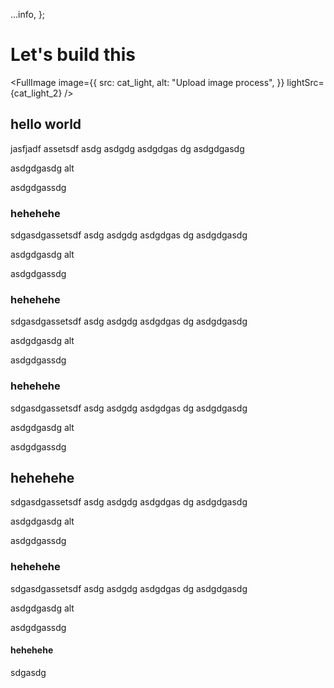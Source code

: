 
  ...info,
};



# Let's build this

<FullImage
  image={{
    src: cat_light,
    alt: "Upload image process",
  }}
  lightSrc={cat_light_2}
/>

## hello world


jasfjadf
assetsdf
asdg
asdgdg
asdgdgas
dg
asdgdgasdg



asdgdgasdg
alt

asdgdgassdg



### hehehehe

sdgasdgassetsdf
asdg
asdgdg
asdgdgas
dg
asdgdgasdg



asdgdgasdg
alt

asdgdgassdg



### hehehehe

sdgasdgassetsdf
asdg
asdgdg
asdgdgas
dg
asdgdgasdg



asdgdgasdg
alt

asdgdgassdg



### hehehehe

sdgasdgassetsdf
asdg
asdgdg
asdgdgas
dg
asdgdgasdg



asdgdgasdg
alt

asdgdgassdg



## hehehehe

sdgasdgassetsdf
asdg
asdgdg
asdgdgas
dg
asdgdgasdg



asdgdgasdg
alt

asdgdgassdg



### hehehehe

sdgasdgassetsdf
asdg
asdgdg
asdgdgas
dg
asdgdgasdg



asdgdgasdg
alt

asdgdgassdg



#### hehehehe

sdgasdg